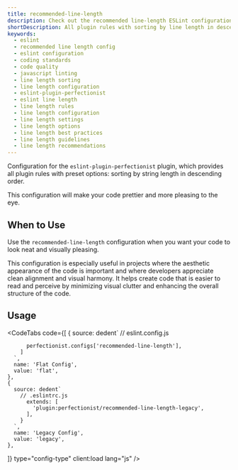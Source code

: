 ```yaml
---
title: recommended-line-length
description: Check out the recommended line-length ESLint configuration to maintain optimal line lengths in your code. Enhance readability and consistency with this setup
shortDescription: All plugin rules with sorting by line length in descending order
keywords:
  - eslint
  - recommended line length config
  - eslint configuration
  - coding standards
  - code quality
  - javascript linting
  - line length sorting
  - line length configuration
  - eslint-plugin-perfectionist
  - eslint line length
  - line length rules
  - line length configuration
  - line length settings
  - line length options
  - line length best practices
  - line length guidelines
  - line length recommendations
---
```



Configuration for the `eslint-plugin-perfectionist` plugin, which provides all plugin rules with preset options: sorting by string length in descending order.

This configuration will make your code prettier and more pleasing to the eye.

## When to Use

Use the `recommended-line-length` configuration when you want your code to look neat and visually pleasing.

This configuration is especially useful in projects where the aesthetic appearance of the code is important and where developers appreciate clean alignment and visual harmony. It helps create code that is easier to read and perceive by minimizing visual clutter and enhancing the overall structure of the code.

## Usage

<CodeTabs
  code={[
    {
      source: dedent`
        // eslint.config.js

          perfectionist.configs['recommended-line-length'],
        ]
      `,
      name: 'Flat Config',
      value: 'flat',
    },
    {
      source: dedent`
        // .eslintrc.js
          extends: [
            'plugin:perfectionist/recommended-line-length-legacy',
          ],
        }
      `,
      name: 'Legacy Config',
      value: 'legacy',
    },

]}
type="config-type"
client:load
lang="js"
/>
